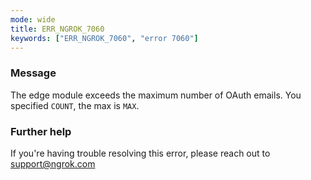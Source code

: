 ```yaml
---
mode: wide
title: ERR_NGROK_7060
keywords: ["ERR_NGROK_7060", "error 7060"]
---
```


### Message

The edge module exceeds the maximum number of OAuth emails. You specified `COUNT`, the max is `MAX`.

### Further help

If you're having trouble resolving this error, please reach out to [support@ngrok.com](mailto:support@ngrok.com?subject=Help%20with%20ERR_NGROK_7060)
